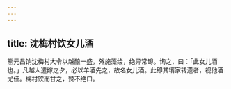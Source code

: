 ```yaml
---
---
---
```

title: 沈梅村饮女儿酒
---



熊元昌饷沈梅村大令以越酿一盛，外施藻绘，绝异常罇。询之，曰：「此女儿酒也。」凡越人遣嫁之夕，必以羊酒先之，故名女儿酒。此即其壻家转遗者，视他酒尤佳。梅村饮而甘之，赞不绝口。